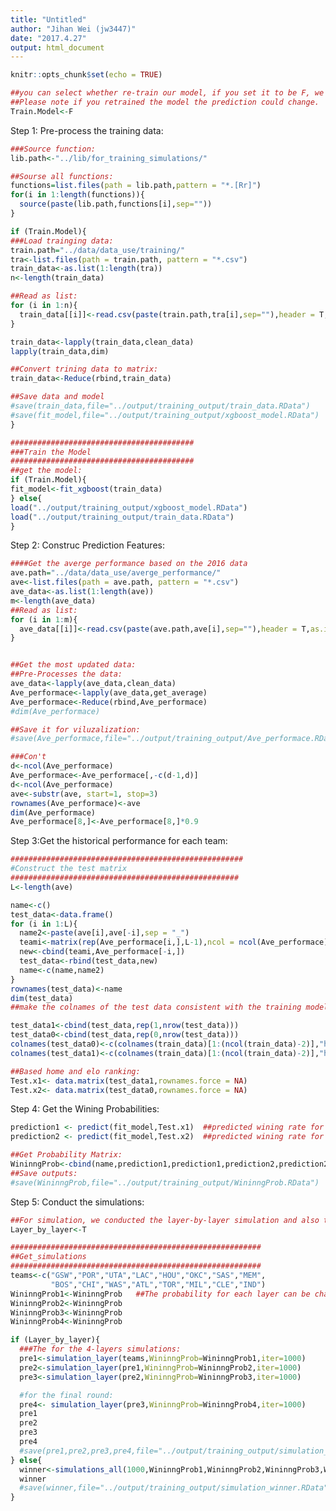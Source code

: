 ---
title: "Untitled"
author: "Jihan Wei (jw3447)"
date: "2017.4.27"
output: html_document
---

```{r setup, include=FALSE}
knitr::opts_chunk$set(echo = TRUE)
```

```{r}
##you can select whether re-train our model, if you set it to be F, we will directly loaded the pre-trained model.
##Please note if you retrained the model the prediction could change. 
Train.Model<-F
```

Step 1: Pre-process the training data:
```{r}
###Source function:
lib.path<-"../lib/for_training_simulations/"

##Sourse all functions:
functions=list.files(path = lib.path,pattern = "*.[Rr]")
for(i in 1:length(functions)){
  source(paste(lib.path,functions[i],sep=""))
}

if (Train.Model){
###Load trainging data:
train.path="../data/data_use/training/"
tra<-list.files(path = train.path, pattern = "*.csv")
train_data<-as.list(1:length(tra))
n<-length(train_data)

##Read as list:
for (i in 1:n){
  train_data[[i]]<-read.csv(paste(train.path,tra[i],sep=""),header = T,as.is=T)
}

train_data<-lapply(train_data,clean_data)
lapply(train_data,dim)

##Convert trining data to matrix:
train_data<-Reduce(rbind,train_data)

##Save data and model
#save(train_data,file="../output/training_output/train_data.RData")
#save(fit_model,file="../output/training_output/xgboost_model.RData")
}
```

```{r}
#########################################
###Train the Model
#########################################
##get the model:
if (Train.Model){
fit_model<-fit_xgboost(train_data)
} else{
load("../output/training_output/xgboost_model.RData")
load("../output/training_output/train_data.RData")
}
```

Step 2: Construc Prediction Features:
```{r}
####Get the averge performance based on the 2016 data
ave.path="../data/data_use/averge_performance/"
ave<-list.files(path = ave.path, pattern = "*.csv")
ave_data<-as.list(1:length(ave))
m<-length(ave_data)
##Read as list:
for (i in 1:m){
  ave_data[[i]]<-read.csv(paste(ave.path,ave[i],sep=""),header = T,as.is=T)
}


##Get the most updated data:
##Pre-Processes the data:
ave_data<-lapply(ave_data,clean_data)
Ave_performace<-lapply(ave_data,get_average)
Ave_performace<-Reduce(rbind,Ave_performace)
#dim(Ave_performace)

##Save it for viluzalization:
#save(Ave_performace,file="../output/training_output/Ave_performace.RData")

###Con't
d<-ncol(Ave_performace)
Ave_performace<-Ave_performace[,-c(d-1,d)]
d<-ncol(Ave_performace)
ave<-substr(ave, start=1, stop=3)
rownames(Ave_performace)<-ave
dim(Ave_performace)
Ave_performace[8,]<-Ave_performace[8,]*0.9
```

Step 3:Get the historical performance for each team:
```{r}
####################################################
#Construct the test matrix
###################################################
L<-length(ave)

name<-c()
test_data<-data.frame()
for (i in 1:L){
  name2<-paste(ave[i],ave[-i],sep = "_")
  teami<-matrix(rep(Ave_performace[i,],L-1),ncol = ncol(Ave_performace),byrow = T)
  new<-cbind(teami,Ave_performace[-i,])
  test_data<-rbind(test_data,new)
  name<-c(name,name2)
}
rownames(test_data)<-name
dim(test_data)
##make the colnames of the test data consistent with the training model:

test_data1<-cbind(test_data,rep(1,nrow(test_data)))
test_data0<-cbind(test_data,rep(0,nrow(test_data)))
colnames(test_data0)<-c(colnames(train_data)[1:(ncol(train_data)-2)],"home")
colnames(test_data1)<-c(colnames(train_data)[1:(ncol(train_data)-2)],"home")

##Based home and elo ranking: 
Test.x1<- data.matrix(test_data1,rownames.force = NA)
Test.x2<- data.matrix(test_data0,rownames.force = NA)
```

Step 4: Get the Wining Probabilities:
```{r}
prediction1 <- predict(fit_model,Test.x1)  ##predicted wining rate for home=1
prediction2 <- predict(fit_model,Test.x2)  ##predicted wining rate for home=0

##Get Probability Matrix:
WininngProb<-cbind(name,prediction1,prediction1,prediction2,prediction2,prediction1,prediction2,prediction1)
##Save outputs:
#save(WininngProb,file="../output/training_output/WininngProb.RData")
```

Step 5: Conduct the simulations:
```{r}
##For simulation, we conducted the layer-by-layer simulation and also the simulation which only gives the final winner, you can choose the one which you like
Layer_by_layer<-T
```

```{r}
########################################################
##Get_simulations
########################################################
teams<-c("GSW","POR","UTA","LAC","HOU","OKC","SAS","MEM",
         "BOS","CHI","WAS","ATL","TOR","MIL","CLE","IND")
WininngProb1<-WininngProb   ##The probability for each layer can be changed
WininngProb2<-WininngProb
WininngProb3<-WininngProb
WininngProb4<-WininngProb

if (Layer_by_layer){
  ###The for the 4-layers simulations:
  pre1<-simulation_layer(teams,WininngProb=WininngProb1,iter=1000)
  pre2<-simulation_layer(pre1,WininngProb=WininngProb2,iter=1000)
  pre3<-simulation_layer(pre2,WininngProb=WininngProb3,iter=1000)

  #for the final round:
  pre4<- simulation_layer(pre3,WininngProb=WininngProb4,iter=1000)
  pre1
  pre2
  pre3
  pre4
  #save(pre1,pre2,pre3,pre4,file="../output/training_output/simulation_results.RData")
} else{
  winner<-simulations_all(1000,WininngProb1,WininngProb2,WininngProb3,WininngProb)
  winner
  #save(winner,file="../output/training_output/simulation_winner.RData")
}
```

